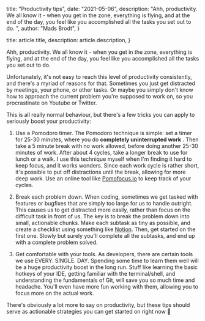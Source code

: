 
  title: "Productivity tips",
  date: "2021-05-06",
  description:
    "Ahh, productivity. We all know it - when you get in the zone, everything is flying, and at the end of the day, you feel like you accomplished all the tasks you set out to do. ",
  author: "Mads Brodt",
}

  title: article.title,
  description: article.description,
}


Ahh, productivity. We all know it - when you get in the zone, everything is flying, and at the end of the day, you feel like you accomplished all the tasks you set out to do.

Unfortunately, it's not easy to reach this level of productivity consistently, and there's a myriad of reasons for that. Sometimes you just get distracted by meetings, your phone, or other tasks. Or maybe you simply don't know how to approach the current problem you're supposed to work on, so you procrastinate on Youtube or Twitter.

This is all really normal behaviour, but there's a few tricks you can apply to seriously boost your productivity:

1. Use a Pomodoro timer. The Pomodoro technique is simple: set a timer for 25-30 minutes, where you do **completely uninterrupted work** . Then take a 5 minute break with no work allowed, before doing another 25-30 minutes of work. After about 4 cycles, take a longer break to use for lunch or a walk. I use this technique myself when I'm finding it hard to keep focus, and it works wonders. Since each work cycle is rather short, it's possible to put off distractions until the break, allowing for more deep work. Use an online tool like [Pomofocus.io](https://pomofocus.io/) to keep track of your cycles.

2. Break each problem down. When coding, sometimes we get tasked with features or bugfixes that are simply too large for us to handle outright. This causes us to get distracted more easily, rather than focus on the difficult task in front of us. The key is to break the problem down into small, actionable chunks. Make each subtask as tiny as possible, and create a checklist using something like [Notion](https://www.notion.so/). Then, get started on the first one. Slowly but surely you'll complete all the subtasks, and end up with a complete problem solved.

3. Get comfortable with your tools. As developers, there are certain tools we use EVERY. SINGLE. DAY. Spending some time to learn them well will be a huge productivity boost in the long run. Stuff like learning the basic hotkeys of your IDE, getting familiar with the terminal/shell, and understanding the fundamentals of Git, will save you so much time and headache. You'll even have more fun working with them, allowing you to focus more on the actual work.

There's obviously a lot more to say on productivity, but these tips should serve as actionable strategies you can get started on right now 💪

​
